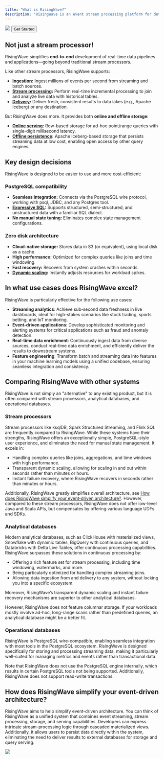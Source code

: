```yaml
---
title: "What is RisingWave?"
description: "RisingWave is an event stream processing platform for developers. It offers an unified experience for real-time data ingestion, stream processing, and low-latency serving."
---
```


<Frame>
  <img src="/images/current/intro/architecture_20250127.png"/>
</Frame>

<Button href="/docs/current/get-started">
Get Started
</Button>
<br/>

## Not just a stream processor!

RisingWave simplifies **end-to-end** development of real-time data pipelines and applications—going beyond traditional stream processors.

Like other stream processors, RisingWave supports:

* **[Ingestion](/ingestion/overview):** Ingest millions of events per second from streaming and batch sources.
* **[Stream processing](/processing/overview):** Perform real-time incremental processing to join and analyze live data with historical tables.
* **[Delivery](/delivery/overview):** Deliver fresh, consistent results to data lakes (e.g., Apache Iceberg) or any destination.

But RisingWave does more. It provides both **online and offline storage**:

* **[Online serving](/serve/overview):** Row-based storage for ad-hoc point/range queries with single-digit millisecond latency.
* **[Offline persistence](/reference/data-persistence):** Apache Iceberg-based storage that persists streaming data at low cost, enabling open access by other query engines.

## Key design decisions

RisingWave is designed to be easier to use and more cost-efficient:

### PostgreSQL compatibility

* **Seamless integration:** Connects via the PostgreSQL wire protocol, working with psql, JDBC, and any Postgres tool.  
* **[Expressive SQL](/sql/overview):** Supports structured, semi-structured, and unstructured data with a familiar SQL dialect.
* **No manual state tuning:** Eliminates complex state management configurations.

### Zero disk architecture

* **Cloud-native storage:** Stores data in S3 (or equivalent), using local disk as a cache.
* **High performance:** Optimized for complex queries like joins and time windowing.
* **Fast recovery:** Recovers from system crashes within seconds.
* **[Dynamic scaling](/deploy/k8s-cluster-scaling):** Instantly adjusts resources for workload spikes.

## In what use cases does RisingWave excel?

RisingWave is particularly effective for the following use cases:

* **Streaming analytics**: Achieve sub-second data freshness in live dashboards, ideal for high-stakes scenarios like stock trading, sports betting, and IoT monitoring.
* **Event-driven applications**: Develop sophisticated monitoring and alerting systems for critical applications such as fraud and anomaly detection.
* **Real-time data enrichment**: Continuously ingest data from diverse sources, conduct real-time data enrichment, and efficiently deliver the results to downstream systems.
* **Feature engineering**: Transform batch and streaming data into features in your machine learning models using a unified codebase, ensuring seamless integration and consistency.

## Comparing RisingWave with other systems

RisingWave is not simply an "alternative" to any existing product, but it is often compared with stream processors, analytical databases, and operational databases.

### Stream processors

Stream processors like ksqlDB, Spark Structured Streaming, and Flink SQL are frequently compared to RisingWave. While these systems have their strengths, RisingWave offers an exceptionally simple, PostgreSQL-style user experience, and eliminates the need for manual state management. It excels in:

* Handling complex queries like joins, aggregations, and time windows with high performance.
* Transparent dynamic scaling, allowing for scaling in and out within seconds rather than minutes or hours.
* Instant failure recovery, where RisingWave recovers in seconds rather than minutes or hours.

Additionally, RisingWave greatly simplifies overall architecture, see [How does RisingWave simplify your event-driven architecture?](#how-does-risingwave-simplify-your-event-driven-architecture). However, compared to these stream processors, RisingWave does not offer low-level Java and Scala APIs, but compensates by offering various language UDFs and SDKs.

### Analytical databases

Modern analytical databases, such as ClickHouse with materialized views, Snowflake with dynamic tables, BigQuery with continuous queries, and Databricks with Delta Live Tables, offer continuous processing capabilities. RisingWave surpasses these solutions in continuous processing by:

* Offering a rich feature set for stream processing, including time windowing, watermarks, and more.
* Being particularly optimized for handling complex streaming joins.
* Allowing data ingestion from and delivery to any system, without locking you into a specific ecosystem.

Moreover, RisingWave’s transparent dynamic scaling and instant failure recovery mechanisms are superior to other analytical databases.

However, RisingWave does not feature columnar storage. If your workloads mostly involve ad-hoc, long-range scans rather than predefined queries, an analytical database might be a better fit.

### Operational databases

RisingWave is PostgreSQL wire-compatible, enabling seamless integration with most tools in the PostgreSQL ecosystem. RisingWave is designed specifically for storing and processing streaming data, making it particularly well-suited for managing metrics and events rather than transactional data.

Note that RisingWave does not use the PostgreSQL engine internally, which results in certain PostgreSQL tools not being supported. Additionally, RisingWave does not support read-write transactions.

## How does RisingWave simplify your event-driven architecture?

RisingWave aims to help simplify event-driven architecture. You can think of RisingWave as a unified system that combines event streaming, stream processing, storage, and serving capabilities. Developers can express intricate stream-processing logic through cascaded materialized views. Additionally, it allows users to persist data directly within the system, eliminating the need to deliver results to external databases for storage and query serving.

<Frame>
  <img src="/images/current/intro/stream_processing_with_and_without_rw.jpeg"/>
</Frame>
<br/>
<CardGroup>
  <Card title="See the architecture" icon="sitemap" iconType= "solid" href="/reference/architecture" horizontal/>
  <Card title="Access the source code" icon="code" iconType= "solid" href="https://github.com/risingwavelabs/risingwave" horizontal/>
</CardGroup>




